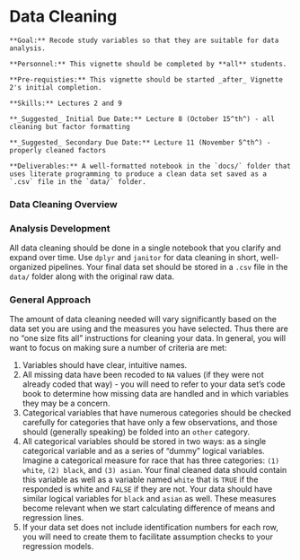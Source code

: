 # Data Cleaning

```block
**Goal:** Recode study variables so that they are suitable for data analysis.
```

```block
**Personnel:** This vignette should be completed by **all** students. 
```

```block
**Pre-requisties:** This vignette should be started _after_ Vignette 2's initial completion.
```

```block
**Skills:** Lectures 2 and 9
```

```block
**_Suggested_ Initial Due Date:** Lecture 8 (October 15^th^) - all cleaning but factor formatting

**_Suggested_ Secondary Due Date:** Lecture 11 (November 5^th^) - properly cleaned factors
```

```block
**Deliverables:** A well-formatted notebook in the `docs/` folder that uses literate programming to produce a clean data set saved as a `.csv` file in the `data/` folder.
```

### Data Cleaning Overview

### Analysis Development

All data cleaning should be done in a single notebook that you clarify and expand over time. Use `dplyr` and `janitor` for data cleaning in short, well-organized pipelines. Your final data set should be stored in a `.csv` file in the `data/` folder along with the original raw data.

### General Approach

The amount of data cleaning needed will vary significantly based on the data set you are using and the measures you have selected. Thus there are no "one size fits all" instructions for cleaning your data. In general, you will want to focus on making sure a number of criteria are met:

1. Variables should have clear, intuitive names.
2. All missing data have been recoded to `NA` values (if they were not already coded that way) - you will need to refer to your data set's code book to determine how missing data are handled and in which variables they may be a concern.
3. Categorical variables that have numerous categories should be checked carefully for categories that have only a few observations, and those should (generally speaking) be folded into an `other` category.
4. All categorical variables should be stored in two ways: as a single categorical variable and as a series of "dummy" logical variables. Imagine a categorical measure for race that has three categories: `(1) white`, `(2) black`, and `(3) asian`. Your final cleaned data should contain this variable as well as a variable named `white` that is `TRUE` if the responded is white and `FALSE` if they are not. Your data should have similar logical variables for `black` and `asian` as well. These measures become relevant when we start calculating difference of means and regression lines.
5. If your data set does not include identification numbers for each row, you will need to create them to facilitate assumption checks to your regression models.
